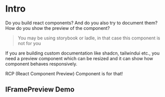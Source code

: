 # Intro

Do you build react components? And do you also try to document them? How do you show the preview of the component?

> You may be using storybook or ladle, in that case this component is not for you

If you are building custom documentation like shadcn, tailwindui etc., you need a preview component which can be resized and it can show how component behaves responsively.

RCP (React Component Preview) Component is for that!

## IFramePreview Demo


<IFramePreview srcUrl="/tailwind_2" />
